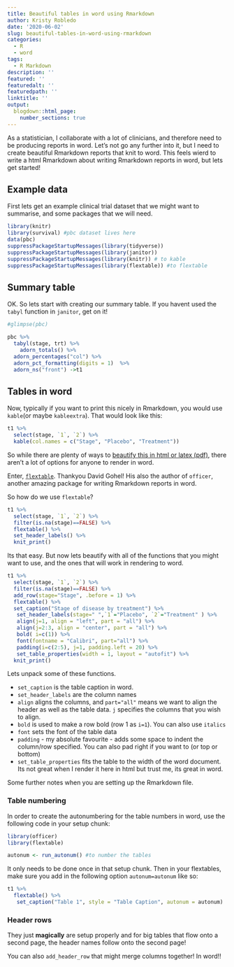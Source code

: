 ```yaml
---
title: Beautiful tables in word using Rmarkdown
author: Kristy Robledo
date: '2020-06-02'
slug: beautiful-tables-in-word-using-rmarkdown
categories:
  - R
  - word
tags:
  - R Markdown
description: ''
featured: ''
featuredalt: ''
featuredpath: ''
linktitle: ''
output:
  blogdown::html_page:
    number_sections: true
---
```




As a statistician, I collaborate with a lot of clinicians, and therefore need to be producing reports in word. Let's not go any further into it, but I need to create beautiful Rmarkdown reports that knit to word. This feels wierd to write a html Rmarkdown about writing Rmarkdown reports in word, but lets get started!

## Example data

First lets get an example clinical trial dataset that we might want to summarise, and some packages that we will need. 

```r
library(knitr)
library(survival) #pbc dataset lives here
data(pbc)
suppressPackageStartupMessages(library(tidyverse)) 
suppressPackageStartupMessages(library(janitor))
suppressPackageStartupMessages(library(knitr)) # to kable
suppressPackageStartupMessages(library(flextable)) #to flextable
```

## Summary table

OK. So lets start with creating our summary table. If you havent used the `tabyl` function in `janitor`, get on it! 

```r
#glimpse(pbc)

pbc %>%
  tabyl(stage, trt) %>%
    adorn_totals() %>%
  adorn_percentages("col") %>%
  adorn_pct_formatting(digits = 1)  %>%
  adorn_ns("front") ->t1


```

## Tables in word

Now, typically if you want to print this nicely in Rmarkdown, you would use `kable`(or maybe `kableextra`). That would look like this:

```r
t1 %>%
  select(stage, `1`, `2`) %>%
  kable(col.names = c("Stage", "Placebo", "Treatment"))
```

So while there are plenty of ways to [beautify this in html or latex (pdf)](https://cran.r-project.org/web/packages/kableExtra/vignettes/awesome_table_in_html.html),  there aren't a lot of options for anyone to render in word. 

Enter, [`flextable`](https://cran.r-project.org/web/packages/flextable/vignettes/overview.html). Thankyou David Gohel! His also the author of `officer`, another amazing package for writing Rmarkdown reports in word. 

So how do we use `flextable`?

```r
t1 %>%
  select(stage, `1`, `2`) %>%
  filter(is.na(stage)==FALSE) %>%
  flextable() %>%
  set_header_labels() %>%
  knit_print()
```

Its that easy. But now lets beautify with all of the functions that you might want to use, and the ones that will work in rendering to word. 

```r
t1 %>%
  select(stage, `1`, `2`) %>%
  filter(is.na(stage)==FALSE) %>%
  add_row(stage="Stage", .before = 1) %>%
  flextable() %>%
  set_caption("Stage of disease by treatment") %>%
   set_header_labels(stage=" ",`1`="Placebo", `2`="Treatment" ) %>%
   align(j=1, align = "left", part = "all") %>%
   align(j=2:3, align = "center", part = "all") %>%  
   bold( i=c(1)) %>%
   font(fontname = "Calibri", part="all") %>%
   padding(i=c(2:5), j=1, padding.left = 20) %>%
   set_table_properties(width = 1, layout = "autofit") %>%
  knit_print()
```

Lets unpack some of these functions. 

- `set_caption` is the table caption in word. 
- `set_header_labels` are the column names 
- `align` aligns the columns, and `part="all"` means we want to align the header as well as the table data.  `j` specifies the columns that you wish to align. 
- `bold` is used to make a row bold (row 1 as `i=1`). You can also use `italics`
- `font` sets the font of the table data
- `padding` - my absolute favourite - adds some space to indent the column/row specified. You can also pad right if you want to (or top or bottom)
- `set_table_properties` fits the table to the width of the word document. Its not great when I render it here in html but trust me, its great in word. 

Some further notes when you are setting up the Rmarkdown file. 

### Table numbering

In order to create the autonumbering for the table numbers in word, use the following code in your setup chunk:

```r
library(officer)
library(flextable)

autonum <- run_autonum() #to number the tables
```

It only needs to be done once in that setup chunk. Then in your flextables, make sure you add in the following option `autonum=autonum` like so:

```r
t1 %>%
  flextable() %>%
   set_caption("Table 1", style = "Table Caption", autonum = autonum)
```

### Header rows

They just **magically** are setup properly and for big tables that flow onto a second page, the header names follow onto the second page!

You can also `add_header_row` that might merge columns together! In word!!
